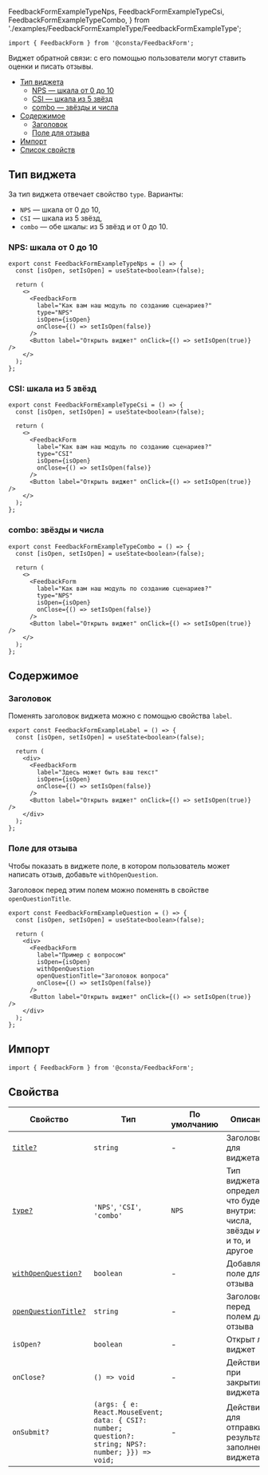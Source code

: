   FeedbackFormExampleTypeNps,
  FeedbackFormExampleTypeCsi,
  FeedbackFormExampleTypeCombo,
} from './examples/FeedbackFormExampleType/FeedbackFormExampleType';

```tsx
import { FeedbackForm } from '@consta/FeedbackForm';
```

Виджет обратной связи: с его помощью пользователи могут ставить оценки и писать отзывы.

- [Тип виджета](#тип-виджета)
  - [NPS — шкала от 0 до 10](#nps-шкала-от-0-до-10)
  - [CSI — шкала из 5 звёзд](#csi-шкала-из-5-звёзд)
  - [combo — звёзды и числа](#combo-звёзды-и-числа)
- [Содержимое](#содержимое)
  - [Заголовок](#заголовок)
  - [Поле для отзыва](#поле-для-отзыва)
- [Импорт](#импорт)
- [Список свойств](#свойства)

## Тип виджета

За тип виджета отвечает свойство `type`. Варианты:

- `NPS` — шкала от 0 до 10,
- `CSI` — шкала из 5 звёзд,
- `combo` — обе шкалы: из 5 звёзд и от 0 до 10.

### NPS: шкала от 0 до 10

```tsx
export const FeedbackFormExampleTypeNps = () => {
  const [isOpen, setIsOpen] = useState<boolean>(false);

  return (
    <>
      <FeedbackForm
        label="Как вам наш модуль по созданию сценариев?"
        type="NPS"
        isOpen={isOpen}
        onClose={() => setIsOpen(false)}
      />
      <Button label="Открыть виджет" onClick={() => setIsOpen(true)} />
    </>
  );
};
```

<FeedbackFormExampleTypeNps />

### CSI: шкала из 5 звёзд

```tsx
export const FeedbackFormExampleTypeCsi = () => {
  const [isOpen, setIsOpen] = useState<boolean>(false);

  return (
    <>
      <FeedbackForm
        label="Как вам наш модуль по созданию сценариев?"
        type="CSI"
        isOpen={isOpen}
        onClose={() => setIsOpen(false)}
      />
      <Button label="Открыть виджет" onClick={() => setIsOpen(true)} />
    </>
  );
};
```

<FeedbackFormExampleTypeCsi />

### combo: звёзды и числа

```tsx
export const FeedbackFormExampleTypeCombo = () => {
  const [isOpen, setIsOpen] = useState<boolean>(false);

  return (
    <>
      <FeedbackForm
        label="Как вам наш модуль по созданию сценариев?"
        type="NPS"
        isOpen={isOpen}
        onClose={() => setIsOpen(false)}
      />
      <Button label="Открыть виджет" onClick={() => setIsOpen(true)} />
    </>
  );
};
```

<FeedbackFormExampleTypeCombo />

## Содержимое

### Заголовок

Поменять заголовок виджета можно с помощью свойства `label`.

```tsx
export const FeedbackFormExampleLabel = () => {
  const [isOpen, setIsOpen] = useState<boolean>(false);

  return (
    <div>
      <FeedbackForm
        label="Здесь может быть ваш текст"
        isOpen={isOpen}
        onClose={() => setIsOpen(false)}
      />
      <Button label="Открыть виджет" onClick={() => setIsOpen(true)} />
    </div>
  );
};
```

<FeedbackFormExampleLabel />

### Поле для отзыва

Чтобы показать в виджете поле, в котором пользователь может написать отзыв,
добавьте `withOpenQuestion`.

Заголовок перед этим полем можно поменять в свойстве `openQuestionTitle`.

```tsx
export const FeedbackFormExampleQuestion = () => {
  const [isOpen, setIsOpen] = useState<boolean>(false);

  return (
    <div>
      <FeedbackForm
        label="Пример с вопросом"
        isOpen={isOpen}
        withOpenQuestion
        openQuestionTitle="Заголовок вопроса"
        onClose={() => setIsOpen(false)}
      />
      <Button label="Открыть виджет" onClick={() => setIsOpen(true)} />
    </div>
  );
};
```

<FeedbackFormExampleQuestion />

## Импорт

```tsx
import { FeedbackForm } from '@consta/FeedbackForm';
```

## Свойства

| Свойство                                 | Тип                                                                                                 | По умолчанию | Описание                                                                    |
| ---------------------------------------- | --------------------------------------------------------------------------------------------------- | ------------ | --------------------------------------------------------------------------- |
| [`title?`](#заголовок)                   | `string`                                                                                            | -            | Заголовок для виджета                                                       |
| [`type?`](#тип-виджета)                  | `'NPS'`, `'CSI'`, `'combo'`                                                                         | `NPS`        | Тип виджета, определяет, что будет внутри: числа, звёзды или и то, и другое |
| [`withOpenQuestion?`](#поле-для-отзыва)  | `boolean`                                                                                           | -            | Добавляет поле для отзыва                                                   |
| [`openQuestionTitle?`](#поле-для-отзыва) | `string`                                                                                            | -            | Заголовок перед полем для отзыва                                            |
| `isOpen?`                                | `boolean`                                                                                           | -            | Открыт ли виджет                                                            |
| `onClose?`                               | `() => void`                                                                                        | -            | Действие при закрытии виджета                                               |
| `onSubmit?`                              | `(args: { e: React.MouseEvent; data: { CSI?: number; question?: string; NPS?: number; }}) => void;` | -            | Действие для отправки результатов заполнения виджета                        |
